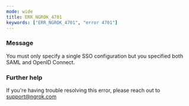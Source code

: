 ```yaml
---
mode: wide
title: ERR_NGROK_4701
keywords: ["ERR_NGROK_4701", "error 4701"]
---
```



### Message

You must only specify a single SSO configuration but you specified both SAML and OpenID Connect.

<ErrorDetails />

### Further help

If you're having trouble resolving this error, please reach out to [support@ngrok.com](mailto:support@ngrok.com?subject=Help%20with%20ERR_NGROK_4701)
